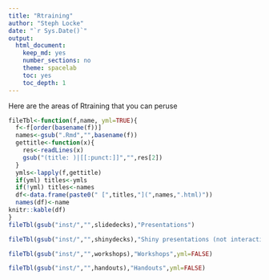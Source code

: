 ```yaml
---
title: "Rtraining"
author: "Steph Locke"
date: "`r Sys.Date()`"
output: 
  html_document: 
    keep_md: yes
    number_sections: no
    theme: spacelab
    toc: yes
    toc_depth: 1
---
```


Here are the areas of Rtraining that you can peruse

```r
fileTbl<-function(f,name, yml=TRUE){
  f<-f[order(basename(f))]
  names<-gsub(".Rmd","",basename(f))
  gettitle<-function(x){
    res<-readLines(x)
    gsub("(title: )|[[:punct:]]","",res[2])
  }
  ymls<-lapply(f,gettitle)
  if(yml) titles<-ymls
  if(!yml) titles<-names
  df<-data.frame(paste0(" [",titles,"](",names,".html)"))
  names(df)<-name
knitr::kable(df)
}
fileTbl(gsub("inst/","",slidedecks),"Presentations")
```

```r
fileTbl(gsub("inst/","",shinydecks),"Shiny presentations (not interactive)")
```

```r
fileTbl(gsub("inst/","",workshops),"Workshops",yml=FALSE)
```

```r
fileTbl(gsub("inst/","",handouts),"Handouts",yml=FALSE)
```